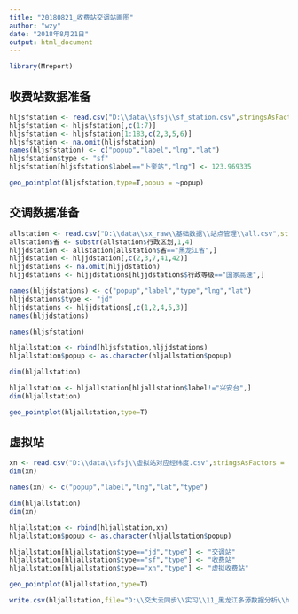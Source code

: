 ```yaml
---
title: "20180821_收费站交调站画图"
author: "wzy"
date: "2018年8月21日"
output: html_document
---
```


```r
library(Mreport)
```


## 收费站数据准备

```r
hljsfstation <- read.csv("D:\\data\\sfsj\\sf_station.csv",stringsAsFactors = F)
hljsfstation <- hljsfstation[,c(1:7)]
hljsfstation <- hljsfstation[1:183,c(2,3,5,6)]
hljsfstation <- na.omit(hljsfstation)
names(hljsfstation) <- c("popup","label","lng","lat")
hljsfstation$type <- "sf"
hljsfstation[hljsfstation$label=="卜奎站","lng"] <- 123.969335
```


```r
geo_pointplot(hljsfstation,type=T,popup = ~popup)
```

## 交调数据准备

```r
allstation <- read.csv("D:\\data\\sx_raw\\基础数据\\站点管理\\all.csv",stringsAsFactors = F)
allstation$省 <- substr(allstation$行政区划,1,4)
hljjdstation <- allstation[allstation$省=="黑龙江省",]
hljjdstation <- hljjdstation[,c(2,3,7,41,42)]
hljjdstations <- na.omit(hljjdstation)
hljjdstations <- hljjdstations[hljjdstations$行政等级=="国家高速",]
```

```r
names(hljjdstations) <- c("popup","label","type","lng","lat")
hljjdstations$type <- "jd"
hljjdstations <- hljjdstations[,c(1,2,4,5,3)]
names(hljjdstations)
```

```r
names(hljsfstation)
```

```r
hljallstation <- rbind(hljsfstation,hljjdstations)
hljallstation$popup <- as.character(hljallstation$popup)
```

```r
dim(hljallstation)
```


```r
hljallstation <- hljallstation[hljallstation$label!="兴安台",]
dim(hljallstation)
```



```r
geo_pointplot(hljallstation,type=T)
```

## 虚拟站

```r
xn <- read.csv("D:\\data\\sfsj\\虚拟站对应经纬度.csv",stringsAsFactors = F)
dim(xn)
```

```r
names(xn) <- c("popup","label","lng","lat","type")
```

```r
dim(hljallstation)
dim(xn)
```

```r
hljallstation <- rbind(hljallstation,xn)
hljallstation$popup <- as.character(hljallstation$popup)
```

```r
hljallstation[hljallstation$type=="jd","type"] <- "交调站"
hljallstation[hljallstation$type=="sf","type"] <- "收费站"
hljallstation[hljallstation$type=="xn","type"] <- "虚拟收费站"
```


```r
geo_pointplot(hljallstation,type=T)
```


```r
write.csv(hljallstation,file="D:\\交大云同步\\实习\\11_黑龙江多源数据分析\\hljallstation.csv")
```

